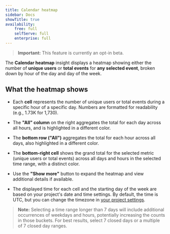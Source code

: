```yaml
---
title: Calendar heatmap
sidebar: Docs
showTitle: true
availability:
    free: full
    selfServe: full
    enterprise: full
---
```



> **Important:** This feature is currently an opt-in beta.

The **Calendar heatmap** insight displays a heatmap showing either the number of **unique users** or **total events** for **any selected event**, broken down by hour of the day and day of the week.

## What the heatmap shows

- Each **cell** represents the number of unique users or total events during a specific hour of a specific day. Numbers are formatted for readability (e.g., 1.73K for 1,730).

- The **"All" column** on the right aggregates the total for each day across all hours, and is highlighted in a different color.

- The **bottom row ("All")** aggregates the total for each hour across all days, also highlighted in a different color.

- The **bottom-right cell** shows the grand total for the selected metric (unique users or total events) across all days and hours in the selected time range, with a distinct color.

- Use the **"Show more"** button to expand the heatmap and view additional details if available.

- The displayed time for each cell and the starting day of the week are based on your project's date and time settings. By default, the time is UTC, but you can change the timezone in [your project settings](https://us.posthog.com/settings/project-product-analytics#date-and-time).

<ProductScreenshot
  imageLight = "https://res.cloudinary.com/dmukukwp6/image/upload/Screenshot_2025_07_14_at_3_01_50_PM_2367cb2440.png" 
  imageDark = "https://res.cloudinary.com/dmukukwp6/image/upload/chd_1c288a0c04.png"
  alt="Calendar heatmap showing user activity patterns" 
  classes="rounded"
/>

> **Note:** Selecting a time range longer than 7 days will include additional occurrences of weekdays and hours, potentially increasing the counts in those buckets. For best results, select 7 closed days or a multiple of 7 closed day ranges.
